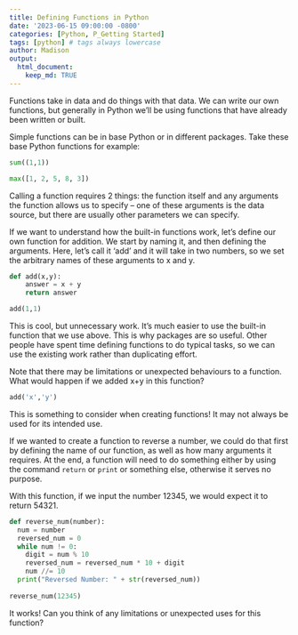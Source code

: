 ```yaml
---
title: Defining Functions in Python
date: '2023-06-15 09:00:00 -0800'
categories: [Python, P_Getting Started]
tags: [python] # tags always lowercase
author: Madison
output: 
  html_document:
    keep_md: TRUE
---
```


Functions take in data and do things with that data. We can write our own functions, but generally in Python we’ll be using functions that have already been written or built. 

Simple functions can be in base Python or in different packages. Take these base Python functions for example:

```python
sum((1,1))
```


```python
max([1, 2, 5, 8, 3])
```

Calling a function requires 2 things: the function itself and any arguments the function allows us to specify – one of these arguments is the data source, but there are usually other parameters we can specify.

If we want to understand how the built-in functions work, let’s define our own function for addition. We start by naming it, and then defining the arguments. Here, let's call it 'add' and it will take in two numbers, so we set the arbitrary names of these arguments to x and y.

```python
def add(x,y):
    answer = x + y
    return answer

add(1,1)
```

This is cool, but unnecessary work. It’s much easier to use the built-in function that we use above. This is why packages are so useful. Other people have spent time defining functions to do typical tasks, so we can use the existing work rather than duplicating effort. 

Note that there may be limitations or unexpected behaviours to a function. What would happen if we added x+y in this function?

```python
add('x','y')
```

This is something to consider when creating functions! It may not always be used for its intended use.

If we wanted to create a function to reverse a number, we could do that first by defining the name of our function, as well as how many arguments it requires. At the end, a function will need to do something either by using the command `return` or `print` or something else, otherwise it serves no purpose.

With this function, if we input the number 12345, we would expect it to return 54321.

```python
def reverse_num(number):
  num = number
  reversed_num = 0
  while num != 0:
    digit = num % 10
    reversed_num = reversed_num * 10 + digit
    num //= 10
  print("Reversed Number: " + str(reversed_num))
  
reverse_num(12345)
```

It works! Can you think of any limitations or unexpected uses for this function?